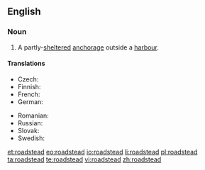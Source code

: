 ==English==
{{wikipedia}}

===Noun===
{{en-noun}}

# {{nautical}} A partly-[[sheltered]] [[anchorage]] outside a [[harbour]].

====Translations====
{{trans-top|partly-sheltered anchorage outside a harbour}}
* Czech: {{t+|cs|rejda|f}}
* Finnish: {{t+|fi|reti}}
* French: {{t+|fr|rade}}
* German: {{t+|de|Reede}}
{{trans-mid}}
* Romanian: {{t+|ro|radă|f}}
* Russian: {{t+|ru|рейд}}
* Slovak: {{t-|sk|rejda|f}}
* Swedish: {{t+|sv|redd}}
{{trans-bottom}}

[[et:roadstead]]
[[eo:roadstead]]
[[io:roadstead]]
[[li:roadstead]]
[[pl:roadstead]]
[[ta:roadstead]]
[[te:roadstead]]
[[vi:roadstead]]
[[zh:roadstead]]